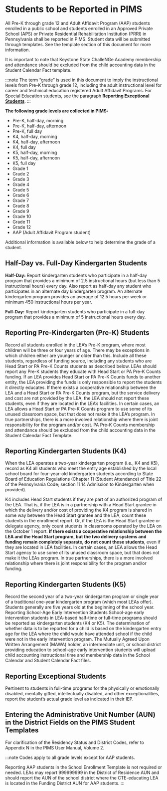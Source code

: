 # Students to be Reported in PIMS

All Pre-K through grade 12 and Adult Affidavit Program (AAP) students enrolled in a public school and students enrolled in an Approved Private School (APS) or Private Residential Rehabilitation Institution (PRRI) in Pennsylvania shall be reported in PIMS. Student data will be submitted through templates. See the template section of this document for more information.

It is important to note that Keystone State ChalleNGe Academy membership and attendance should be excluded from the child accounting data in the Student Calendar Fact template.

:::note
The term “grade” is used in this document to imply the instructional levels from Pre-K through grade 12, including the adult instructional level for career and technical education registered Adult Affidavit Programs. For Special Education students, see the paragraph [**Reporting Exceptional Students**](#reporting-exceptional-students).
:::

**The following grade levels are collected in PIMS:**
 
- Pre-K, half-day, morning
- Pre-K, half-day, afternoon
- Pre-K, full day
- K4, half-day, morning
- K4, half-day, afternoon
- K4, full day
- K5, half-day, morning
- K5, half-day, afternoon
- K5, full day
- Grade 1
- Grade 2
- Grade 3
- Grade 4
- Grade 5
- Grade 6
- Grade 7
- Grade 8
- Grade 9
- Grade 10
- Grade 11
- Grade 12
- AAP (Adult Affidavit Program student)
 
Additional information is available below to help determine the grade of a student. 

## Half-Day vs. Full-Day Kindergarten Students

**Half-Day:** Report kindergarten students who participate in a half-day program that provides a minimum of 2.5 instructional hours (but less than 5 instructional hours) every day. Also report as half-day any student who participates in an alternate day kindergarten program. An alternate kindergarten program provides an average of 12.5 hours per week or minimum 450 instructional hours per year.

**Full-Day:** Report kindergarten students who participate in a full-day program that provides a minimum of 5 instructional hours every day.

## Reporting Pre-Kindergarten (Pre-K) Students

Record all students enrolled in the LEA’s Pre-K program, where most children will be three or four years of age. There may be exceptions in which children either are younger or older than this. Include all these students, regardless of funding source, including any students who are Head Start or PA Pre-K Counts students as described below.
LEAs should report any Pre-K students they educate with Head Start or PA Pre-K Counts funding. If an LEA provides Head Start or PA Pre-K Counts funds to another entity, the LEA providing the funds is only responsible to report the students it directly educates.
If there exists a cooperative relationship between the LEA and a Head Start or PA Pre-K Counts program, but the service delivery and cost are not provided by the LEA, the LEA should not report these students, even if they are located in the LEA’s facilities. In certain cases, an LEA allows a Head Start or PA Pre-K Counts program to use some of its unused classroom space, but that does not make it the LEA’s program. In true partnerships, there is a more involved relationship where there is joint responsibility for the program and/or cost.
PA Pre-K Counts membership and attendance should be excluded from the child accounting data in the Student Calendar Fact Template.

## Reporting Kindergarten Students (K4)

When the LEA operates a two-year kindergarten program (i.e., K4 and K5), record as K4 all students who meet the entry age established by the local school board for four-year-old kindergarten students according to State Board of Education Regulations (Chapter 11 (Student Attendance) of Title 22 of the Pennsylvania Code; section 11.14 Admission to Kindergarten when provided).

K4 includes Head Start students if they are part of an authorized program of the LEA. That is, if the LEA is in a partnership with a Head Start grantee in which the delivery and/or cost of providing the K4 program is shared in some way between the Head Start grantee and the LEA, count these students in the enrollment report. Or, if the LEA is the Head Start grantee or delegate agency, only count students in classrooms operated by the LEA on the October 1 report. **If there exists a cooperative relationship between the LEA and the Head Start program, but the two delivery systems and funding remain completely separate, do not count these students**, even if they are located in LEA facilities. In certain cases, an LEA allows the Head Start agency to use some of its unused classroom space, but that does not make it the LEAs program. In true partnerships, there is a more involved relationship where there is joint responsibility for the program and/or funding.

## Reporting Kindergarten Students (K5)

Record the second year of a two-year kindergarten program or single year of a traditional one-year kindergarten program (which most LEAs offer). Students generally are five years old at the beginning of the school year.
Reporting School-Age Early Intervention Students
School-age early intervention students in LEA-based half-time or full-time programs should be reported as kindergarten students (K4 or K5). The determination of whether data is to be reported for a child is based on the kindergarten entry age for the LEA where the child would have attended school if the child were not in the early intervention program.
The Mutually Agreed Upon Written Arrangement (MAWA) holder, an intermediate unit, or school district providing education to school-age early intervention students will upload child accounting instructional time and membership data in the School Calendar and Student Calendar Fact files.

## Reporting Exceptional Students
Pertinent to students in full-time programs for the physically or emotionally disabled, mentally gifted, intellectually disabled, and other exceptionalities, report the student’s actual grade level as indicated in their IEP.

## Entering the Administrative Unit Number (AUN) in the District Fields on the PIMS Student Templates
For clarification of the Residency Status and District Codes, refer to Appendix N in the PIMS User Manual, Volume 2.  

:::note 
Codes apply to all grade levels except for AAP students.

Reporting AAP students in the School Enrollment Template is not required or needed. LEAs may report 999999999 in the District of Residence AUN and should report the AUN of the school district where the CTE-educating LEA is located in the Funding District AUN for AAP students.
:::